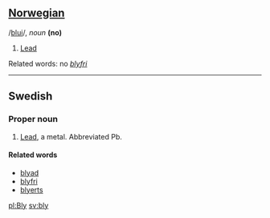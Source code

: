 ==[[Norwegian]]==

/[[Pronunciation guide|blui]]/, ''noun'' '''(no)'''

# [[Lead]]

Related words: no ''[[blyfri]]''


----
==Swedish==
===Proper noun===

#[[Lead]], a metal. Abbreviated Pb.

====Related words====
*[[blyad]]
*[[blyfri]]
*[[blyerts]]




[[pl:Bly]] [[sv:bly]]
